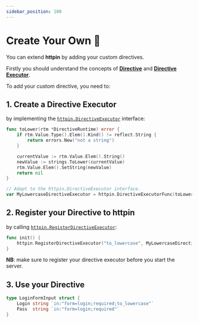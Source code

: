 ```yaml
---
sidebar_position: 100
---
```


# Create Your Own 🔌

You can extend **httpin** by adding your custom directives.

Firstly you should understand the concepts of [**Directive**](/advanced/concepts#directive) and [**Directive Executor**](/advanced/concepts#directive-executor).

To add your custom directive, you need to:

## 1. Create a Directive Executor

by implementing the [`httpin.DirectiveExecutor`](https://pkg.go.dev/github.com/ggicci/httpin#DirectiveExecutor) interface:

```go {13}
func toLower(rtm *DirectiveRuntime) error {
	if rtm.Value.Type().Elem().Kind() != reflect.String {
		return errors.New("not a string")
	}

	currentValue := rtm.Value.Elem().String()
	newValue := strings.ToLower(currentValue)
	rtm.Value.Elem().SetString(newValue)
	return nil
}

// Adapt to the httpin.DirectiveExecutor interface.
var MyLowercaseDirectiveExecutor = httpin.DirectiveExecutorFunc(toLower)
```

## 2. Register your Directive to httpin

by calling [`httpin.RegisterDirectiveExecutor`](https://pkg.go.dev/github.com/ggicci/httpin#RegisterDirectiveExecutor):

```go {2}
func init() {
	httpin.RegisterDirectiveExecutor("to_lowercase", MyLowercaseDirectiveExecutor)
}
```

**NB**: make sure to register your directive executor before you start the server.

## 3. Use your Directive

```go {2}
type LoginFormInput struct {
	Login string `in:"form=login;required;to_lowercase"`
	Pass  string `in:"form=login;required"`
}
```
